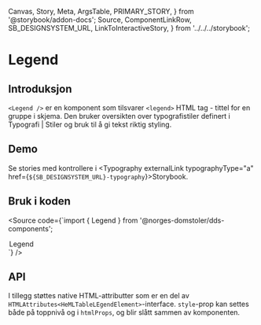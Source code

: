   Canvas,
  Story,
  Meta,
  ArgsTable,
  PRIMARY_STORY,
} from '@storybook/addon-docs';
  Source,
  ComponentLinkRow,
  SB_DESIGNSYSTEM_URL,
  LinkToInteractiveStory,
} from '../../../storybook';

<Meta title="Design system/Typography/Legend/API" component={Legend} />

# Legend

<ComponentLinkRow
  docsHref="https://design.domstol.no/987b33f71/p/3718e2-typography"
  githubHref="https://github.com/domstolene/designsystem/tree/master/components/src/components/Typography/Legend"
/>

## Introduksjon

`<Legend />` er en komponent som tilsvarer `<legend>` HTML tag - tittel for en gruppe i skjema. Den bruker oversikten over typografistiler definert i <Typography typographyType='a' href='https://design.domstol.no/987b33f71/p/63b944-typografi/b/21516f'>Typografi | Stiler og bruk</Typography> til å gi tekst riktig styling.

## Demo

<Canvas>
  <Story id="design-system-typography-legend--default" />
</Canvas>

Se stories med kontrollere i <Typography externalLink typographyType="a" href={`${SB_DESIGNSYSTEM_URL}-typography`}>Storybook</Typography>.

## Bruk i koden

<Source code={`import { Legend } from '@norges-domstoler/dds-components';

<Legend>Legend</Legend>`} />

## API

<ArgsTable story={PRIMARY_STORY} />

I tillegg støttes native HTML-attributter som er en del av
`HTMLAttributes<HeMLTableLEgendElement>`-interface.
`style`-prop kan settes både på toppnivå og i `htmlProps`, og blir slått
sammen av komponenten.
